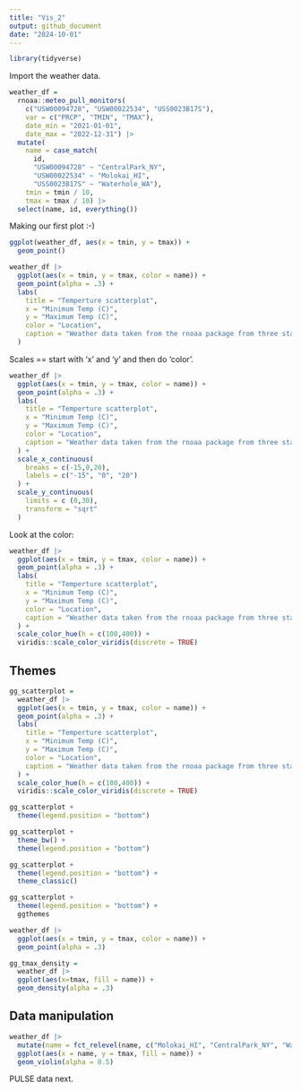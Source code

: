 ```yaml
---
title: "Vis_2"
output: github_document
date: "2024-10-01"
---
```


```r
library(tidyverse)
```

Import the weather data. 
```r
weather_df = 
  rnoaa::meteo_pull_monitors(
    c("USW00094728", "USW00022534", "USS0023B17S"),
    var = c("PRCP", "TMIN", "TMAX"), 
    date_min = "2021-01-01",
    date_max = "2022-12-31") |>
  mutate(
    name = case_match(
      id, 
      "USW00094728" ~ "CentralPark_NY", 
      "USW00022534" ~ "Molokai_HI",
      "USS0023B17S" ~ "Waterhole_WA"),
    tmin = tmin / 10,
    tmax = tmax / 10) |>
  select(name, id, everything())
```

Making our first plot :-) 

```r
ggplot(weather_df, aes(x = tmin, y = tmax)) + 
  geom_point()
```


```r
weather_df |>
  ggplot(aes(x = tmin, y = tmax, color = name)) + 
  geom_point(alpha = .3) + 
  labs(
    title = "Temperture scatterplot", 
    x = "Minimum Temp (C)",
    y = "Maximum Temp (C)",
    color = "Location", 
    caption = "Weather data taken from the rnoaa package from three stations."
  )
```

Scales == start with 'x' and 'y' and then do 'color'. 

```r
weather_df |>
  ggplot(aes(x = tmin, y = tmax, color = name)) + 
  geom_point(alpha = .3) + 
  labs(
    title = "Temperture scatterplot", 
    x = "Minimum Temp (C)",
    y = "Maximum Temp (C)",
    color = "Location", 
    caption = "Weather data taken from the rnoaa package from three stations."
  ) + 
  scale_x_continuous(
    breaks = c(-15,0,20), 
    labels = c("-15", "0", "20") 
  ) + 
  scale_y_continuous(
    limits = c (0,30), 
    transform = "sqrt"
  )
```

Look at the color: 
```r
weather_df |>
  ggplot(aes(x = tmin, y = tmax, color = name)) + 
  geom_point(alpha = .3) + 
  labs(
    title = "Temperture scatterplot", 
    x = "Minimum Temp (C)",
    y = "Maximum Temp (C)",
    color = "Location", 
    caption = "Weather data taken from the rnoaa package from three stations."
  ) + 
  scale_color_hue(h = c(100,400)) + 
  viridis::scale_color_viridis(discrete = TRUE)
```

## Themes 
```r
gg_scatterplot = 
  weather_df |>
  ggplot(aes(x = tmin, y = tmax, color = name)) + 
  geom_point(alpha = .3) + 
  labs(
    title = "Temperture scatterplot", 
    x = "Minimum Temp (C)",
    y = "Maximum Temp (C)",
    color = "Location", 
    caption = "Weather data taken from the rnoaa package from three stations."
  ) + 
  scale_color_hue(h = c(100,400)) + 
  viridis::scale_color_viridis(discrete = TRUE)
```

```r
gg_scatterplot + 
  theme(legend.position = "bottom")
```
```r
gg_scatterplot + 
  theme_bw() +
  theme(legend.position = "bottom")
```
```r
gg_scatterplot + 
  theme(legend.position = "bottom") + 
  theme_classic()
```

```r
gg_scatterplot + 
  theme(legend.position = "bottom") + 
  ggthemes
```

```r
weather_df |>
  ggplot(aes(x = tmin, y = tmax, color = name)) + 
  geom_point(alpha = .3)

gg_tmax_density = 
  weather_df |>
  ggplot(aes(x=tmax, fill = name)) + 
  geom_density(alpha = .3)
```

## Data manipulation 

```r
weather_df |>
  mutate(name = fct_relevel(name, c("Molokai_HI", "CentralPark_NY", "Waterhole_WA"))) |>
  ggplot(aes(x = name, y = tmax, fill = name)) + 
  geom_violin(alpha = 0.5)
```

PULSE data next. 

```r

```

